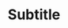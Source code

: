 ---
title: "Subtitle"
description: "Add, edit, and export subtitles for videos in Wikio, supporting multiple languages and formats."
sidebarTitle: "Subtitle"
icon: "subtitles"
keywords: ['subtitles', 'captions', 'translations', 'video']
---